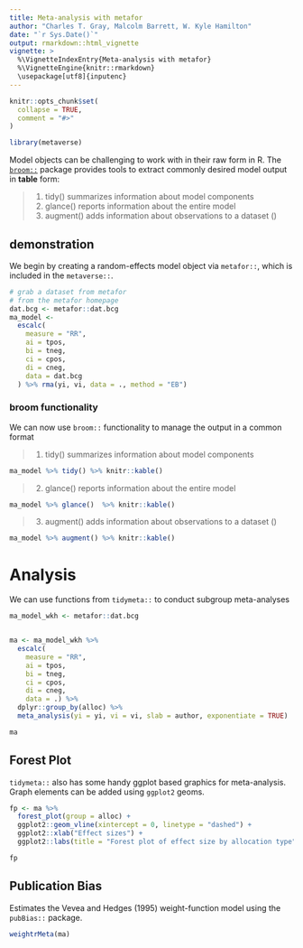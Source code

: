 ```yaml
---
title: Meta-analysis with metafor
author: "Charles T. Gray, Malcolm Barrett, W. Kyle Hamilton"
date: "`r Sys.Date()`"
output: rmarkdown::html_vignette
vignette: >
  %\VignetteIndexEntry{Meta-analysis with metafor}
  %\VignetteEngine{knitr::rmarkdown}
  \usepackage[utf8]{inputenc}
---
```


```r
knitr::opts_chunk$set(
  collapse = TRUE,
  comment = "#>"
)

```

```r
library(metaverse)

```


Model objects can be challenging to work with in their raw form in R. The [`broom::`](https://broom.tidyverse.org/) package provides tools to extract commonly desired model output in **table** form:

> 1. tidy() summarizes information about model components
2. glance() reports information about the entire model
3. augment() adds information about observations to a dataset ()

## demonstration

We begin by creating a random-effects model object via `metafor::`, which is included in the `metaverse::`.

```r
# grab a dataset from metafor
# from the metafor homepage
dat.bcg <- metafor::dat.bcg
ma_model <-
  escalc(
    measure = "RR",
    ai = tpos,
    bi = tneg,
    ci = cpos,
    di = cneg,
    data = dat.bcg
  ) %>% rma(yi, vi, data = ., method = "EB")

```

### broom functionality

We can now use `broom::` functionality to manage the output in a common format

> 1. tidy() summarizes information about model components

```r
ma_model %>% tidy() %>% knitr::kable()

```

> 2. glance() reports information about the entire model

```r
ma_model %>% glance()  %>% knitr::kable()
```

> 3. augment() adds information about observations to a dataset ()

```r
ma_model %>% augment() %>% knitr::kable()
```

# Analysis

We can use functions from `tidymeta::` to conduct subgroup meta-analyses

```r
ma_model_wkh <- metafor::dat.bcg


ma <- ma_model_wkh %>%
  escalc(
    measure = "RR",
    ai = tpos,
    bi = tneg,
    ci = cpos,
    di = cneg,
    data = .) %>%
  dplyr::group_by(alloc) %>%
  meta_analysis(yi = yi, vi = vi, slab = author, exponentiate = TRUE)

ma

```
## Forest Plot

`tidymeta::` also has some handy ggplot based graphics for meta-analysis. Graph elements can be added using `ggplot2` geoms.

```r
fp <- ma %>%
  forest_plot(group = alloc) +
  ggplot2::geom_vline(xintercept = 0, linetype = "dashed") +
  ggplot2::xlab("Effect sizes") +
  ggplot2::labs(title = "Forest plot of effect size by allocation type")

fp
```

## Publication Bias
Estimates the Vevea and Hedges (1995) weight-function model using the `pubBias::` package.

```r
weightrMeta(ma)
```

